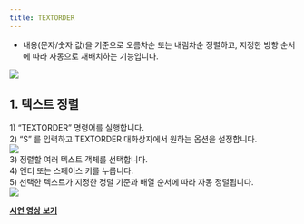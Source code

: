 ```yaml
---
title: TEXTORDER
---
```



[image1]: ../../../../../assets/images/commands/textorder/image1.png
[image2]: ../../../../../assets/images/commands/textorder/image2.png
[image3]: ../../../../../assets/images/commands/textorder/image3.png

* 내용(문자/숫자 값)을 기준으로 오름차순 또는 내림차순 정렬하고, 지정한 방향 순서에 따라 자동으로 재배치하는 기능입니다.

![][image1]

## **1\. 텍스트 정렬**

1\) “TEXTORDER” 명령어를 실행합니다.  
2\) “S” 를 입력하고 TEXTORDER 대화상자에서 원하는 옵션을 설정합니다.  
![][image2]  
3\) 정렬할 여러 텍스트 객체를 선택합니다.  
4\) 엔터 또는 스페이스 키를 누릅니다.  
5\) 선택한 텍스트가 지정한 정렬 기준과 배열 순서에 따라 자동 정렬됩니다.  
![][image3]

[**<Icon name="youtube" class="emoji"/> 시연 영상 보기**](https://youtu.be/WgMGUGmAPlg) 